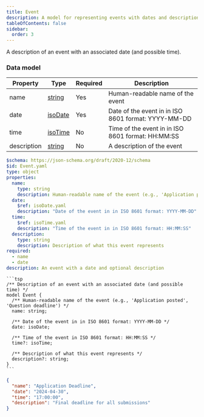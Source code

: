 ```yaml
---
title: Event
description: A model for representing events with dates and descriptions
tableOfContents: false
sidebar:
  order: 3
---
```



A description of an event with an associated date (and possible time).

### Data model

<Tabs>
  <TabItem label="Table">

| Property    | Type                                                            | Required | Description                                         |
| ----------- | --------------------------------------------------------------- | -------- | --------------------------------------------------- |
| name        | [string](/simpler-grants-protocol/protocol/types/string#string) | Yes      | Human-readable name of the event                    |
| date        | [isoDate](/simpler-grants-protocol/protocol/types/date#isodate) | Yes      | Date of the event in in ISO 8601 format: YYYY-MM-DD |
| time        | [isoTime](/simpler-grants-protocol/protocol/types/date#isotime) | No       | Time of the event in in ISO 8601 format: HH:MM:SS   |
| description | [string](/simpler-grants-protocol/protocol/types/string#string) | No       | A description of the event                          |

  </TabItem>

  <TabItem label="JSON Schema">

```yaml
$schema: https://json-schema.org/draft/2020-12/schema
$id: Event.yaml
type: object
properties:
  name:
    type: string
    description: Human-readable name of the event (e.g., 'Application posted', 'Question deadline')
  date:
    $ref: isoDate.yaml
    description: "Date of the event in in ISO 8601 format: YYYY-MM-DD"
  time:
    $ref: isoTime.yaml
    description: "Time of the event in in ISO 8601 format: HH:MM:SS"
  description:
    type: string
    description: Description of what this event represents
required:
  - name
  - date
description: An event with a date and optional description
```

  </TabItem>

  <TabItem label="TypeSpec">

    ```tsp
    /** Description of an event with an associated date (and possible time) */
    model Event {
      /** Human-readable name of the event (e.g., 'Application posted', 'Question deadline') */
      name: string;

      /** Date of the event in in ISO 8601 format: YYYY-MM-DD */
      date: isoDate;

      /** Time of the event in ISO 8601 format: HH:MM:SS */
      time?: isoTime;

      /** Description of what this event represents */
      description?: string;
    }
    ```

  </TabItem>

  <TabItem label="Example">

```json
{
  "name": "Application Deadline",
  "date": "2024-04-30",
  "time": "17:00:00",
  "description": "Final deadline for all submissions"
}
```

  </TabItem>
</Tabs>
